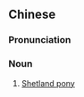 {{also|设德兰矮种马}}
==Chinese==
{{zh-forms|s=设德兰矮种马|type=312|alt=設得蘭矮種馬}}

===Pronunciation===
{{zh-pron
|m=Shèdelán ǎizhǒngmǎ
|cat=n
}}

===Noun===
{{zh-noun}}

# [[Shetland pony]]

{{zh-cat|Horses}}